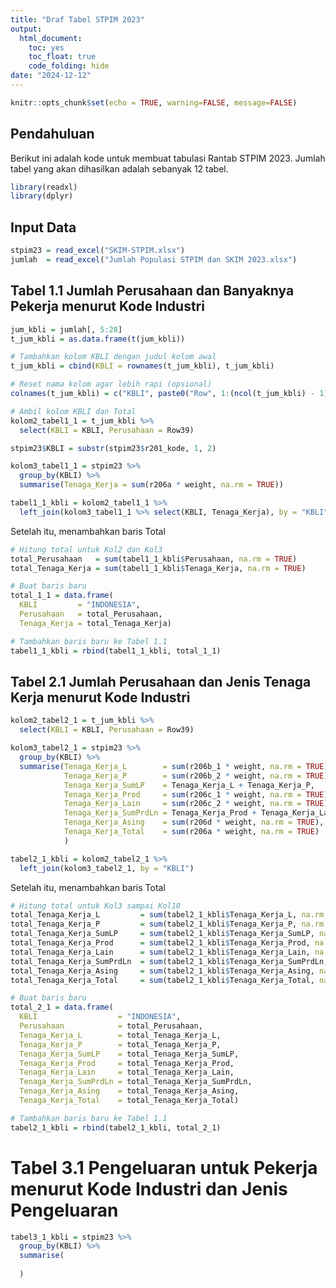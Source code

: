 ```yaml
---
title: "Draf Tabel STPIM 2023"
output: 
  html_document:
    toc: yes
    toc_float: true
    code_folding: hide
date: "2024-12-12"
---
```


```r
knitr::opts_chunk$set(echo = TRUE, warning=FALSE, message=FALSE)
```

## Pendahuluan

Berikut ini adalah kode untuk membuat tabulasi Rantab STPIM 2023. Jumlah tabel yang akan dihasilkan adalah sebanyak 12 tabel.

```r
library(readxl)
library(dplyr)
```

## Input Data

```r
stpim23 = read_excel("SKIM-STPIM.xlsx")
jumlah  = read_excel("Jumlah Populasi STPIM dan SKIM 2023.xlsx")
```

## Tabel 1.1 Jumlah Perusahaan dan Banyaknya Pekerja menurut Kode Industri

```r
jum_kbli = jumlah[, 5:28]
t_jum_kbli = as.data.frame(t(jum_kbli))

# Tambahkan kolom KBLI dengan judul kolom awal
t_jum_kbli = cbind(KBLI = rownames(t_jum_kbli), t_jum_kbli)

# Reset nama kolom agar lebih rapi (opsional)
colnames(t_jum_kbli) = c("KBLI", paste0("Row", 1:(ncol(t_jum_kbli) - 1)))

# Ambil kolom KBLI dan Total
kolom2_tabel1_1 = t_jum_kbli %>%
  select(KBLI = KBLI, Perusahaan = Row39)
```

```r
stpim23$KBLI = substr(stpim23$r201_kode, 1, 2)

kolom3_tabel1_1 = stpim23 %>%
  group_by(KBLI) %>%                 
  summarise(Tenaga_Kerja = sum(r206a * weight, na.rm = TRUE))
```

```r
tabel1_1_kbli = kolom2_tabel1_1 %>%
  left_join(kolom3_tabel1_1 %>% select(KBLI, Tenaga_Kerja), by = "KBLI")
```

Setelah itu, menambahkan baris Total

```r
# Hitung total untuk Kol2 dan Kol3
total_Perusahaan   = sum(tabel1_1_kbli$Perusahaan, na.rm = TRUE)
total_Tenaga_Kerja = sum(tabel1_1_kbli$Tenaga_Kerja, na.rm = TRUE)

# Buat baris baru
total_1_1 = data.frame(
  KBLI         = "INDONESIA",
  Perusahaan   = total_Perusahaan,
  Tenaga_Kerja = total_Tenaga_Kerja)

# Tambahkan baris baru ke Tabel 1.1
tabel1_1_kbli = rbind(tabel1_1_kbli, total_1_1)
```


## Tabel 2.1 Jumlah Perusahaan dan Jenis Tenaga Kerja menurut Kode Industri

```r
kolom2_tabel2_1 = t_jum_kbli %>%
  select(KBLI = KBLI, Perusahaan = Row39)
```

```r
kolom3_tabel2_1 = stpim23 %>%
  group_by(KBLI) %>%
  summarise(Tenaga_Kerja_L        = sum(r206b_1 * weight, na.rm = TRUE),     #Kolom 3
            Tenaga_Kerja_P        = sum(r206b_2 * weight, na.rm = TRUE),     #Kolom 4
            Tenaga_Kerja_SumLP    = Tenaga_Kerja_L + Tenaga_Kerja_P,         #Kolom 5
            Tenaga_Kerja_Prod     = sum(r206c_1 * weight, na.rm = TRUE),     #Kolom 6
            Tenaga_Kerja_Lain     = sum(r206c_2 * weight, na.rm = TRUE),     #Kolom 7
            Tenaga_Kerja_SumPrdLn = Tenaga_Kerja_Prod + Tenaga_Kerja_Lain,   #Kolom 8
            Tenaga_Kerja_Asing    = sum(r206d * weight, na.rm = TRUE),       #Kolom 9
            Tenaga_Kerja_Total    = sum(r206a * weight, na.rm = TRUE)        #Kolom 10
            )

```

```r
tabel2_1_kbli = kolom2_tabel2_1 %>%
  left_join(kolom3_tabel2_1, by = "KBLI")
```

Setelah itu, menambahkan baris Total

```r
# Hitung total untuk Kol3 sampai Kol10
total_Tenaga_Kerja_L         = sum(tabel2_1_kbli$Tenaga_Kerja_L, na.rm = TRUE)       
total_Tenaga_Kerja_P         = sum(tabel2_1_kbli$Tenaga_Kerja_P, na.rm = TRUE)
total_Tenaga_Kerja_SumLP     = sum(tabel2_1_kbli$Tenaga_Kerja_SumLP, na.rm = TRUE)
total_Tenaga_Kerja_Prod      = sum(tabel2_1_kbli$Tenaga_Kerja_Prod, na.rm = TRUE)
total_Tenaga_Kerja_Lain      = sum(tabel2_1_kbli$Tenaga_Kerja_Lain, na.rm = TRUE)
total_Tenaga_Kerja_SumPrdLn  = sum(tabel2_1_kbli$Tenaga_Kerja_SumPrdLn, na.rm = TRUE)
total_Tenaga_Kerja_Asing     = sum(tabel2_1_kbli$Tenaga_Kerja_Asing, na.rm = TRUE)
total_Tenaga_Kerja_Total     = sum(tabel2_1_kbli$Tenaga_Kerja_Total, na.rm = TRUE)

# Buat baris baru
total_2_1 = data.frame(
  KBLI                  = "INDONESIA",
  Perusahaan            = total_Perusahaan,
  Tenaga_Kerja_L        = total_Tenaga_Kerja_L,
  Tenaga_Kerja_P        = total_Tenaga_Kerja_P,
  Tenaga_Kerja_SumLP    = total_Tenaga_Kerja_SumLP,
  Tenaga_Kerja_Prod     = total_Tenaga_Kerja_Prod,
  Tenaga_Kerja_Lain     = total_Tenaga_Kerja_Lain,
  Tenaga_Kerja_SumPrdLn = total_Tenaga_Kerja_SumPrdLn,
  Tenaga_Kerja_Asing    = total_Tenaga_Kerja_Asing,
  Tenaga_Kerja_Total    = total_Tenaga_Kerja_Total)

# Tambahkan baris baru ke Tabel 1.1
tabel2_1_kbli = rbind(tabel2_1_kbli, total_2_1)
```


# Tabel 3.1 Pengeluaran untuk Pekerja menurut Kode Industri dan Jenis Pengeluaran

```r
tabel3_1_kbli = stpim23 %>%
  group_by(KBLI) %>%
  summarise(
    
  )

```



